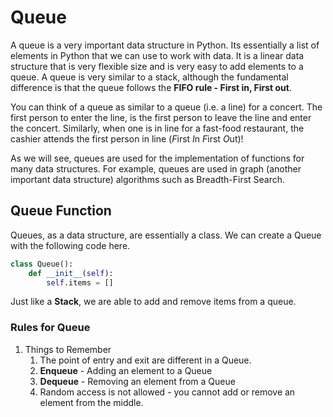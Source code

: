 <!--title={Queue General}-->

# Queue

A queue is a very important data structure in Python. Its essentially a list of elements in Python that we can use to work with data. It is a linear data structure that is very flexible size and is very easy to add elements to a queue. A queue is very similar to a stack, although the fundamental difference is that the queue follows the **FIFO rule - First in, First out**. 

You can think of a queue as similar to a queue (i.e. a line) for a concert. The first person to enter the line, is the first person to leave the line and enter the concert. Similarly, when one is in line for a fast-food restaurant, the cashier attends the first person in line (*F*irst *I*n *F*irst *O*ut)!   

As we will see, queues are used for the implementation of functions for many data structures. For example, queues are used in graph (another important data structure) algorithms such as Breadth-First Search. 

## Queue Function

Queues, as a data structure, are essentially a class. We can create a Queue with the following code here. 

```Python
class Queue():
    def __init__(self):
        self.items = []
```

Just like a **Stack**, we are able to add and remove items from a queue. 

### Rules for Queue

1. Things to Remember
   1. The point of entry and exit are different in a Queue.
   2. **Enqueue** - Adding an element to a Queue
   3. **Dequeue** - Removing an element from a Queue
   4. Random access is not allowed - you cannot add or remove an element from the middle.

